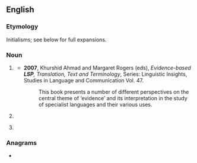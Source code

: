 ==English==
{{wikipedia|dab=LSP}}

===Etymology===
Initialisms; see below for full expansions.

===Noun===
{{en-noun}}

# {{lb|en|linguistics}} {{initialism of|en|w:Language for specific purposes|Language for specific purposes}}
#* '''2007''', Khurshid Ahmad and Margaret Rogers (eds), ''Evidence-based '''LSP''', Translation, Text and Terminology'', Series: Linguistic Insights, Studies in Language and Communication Vol. 47.
#*: This book presents a number of different perspectives on the central theme of ‘evidence’ and its interpretation in the study of specialist languages and their various uses.
# {{lb|en|physics}} {{initialism of|en|lightest [[supersymmetric]] particle/partner}}
# {{lb|en|programming}} {{initialism of|en|Liskov substitution principle}} {{gloss|one of the [[SOLID]] programming principles.}}

===Anagrams===
* {{anagrams|en|a=lps|LPs|P&Ls|PLs|PSL|PSl.|SLP|SPL|pls}}
